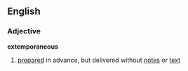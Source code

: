 ==English==
===Adjective===
'''extemporaneous'''
# [[preparation|prepared]] in advance, but delivered without [[notes]] or [[text]]